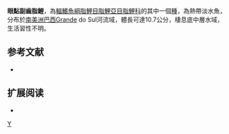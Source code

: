 {{Speciesbox 
| taxon = Deuterodon stigmaturus
| status = NE
| status_system = IUCN3.1
| authority =  [[Gomes|Gomes]], 1947
| synonyms = *''Distoechus stigmaturus''<br /><small>Gomes, 1947</small>
}}
'''眼點副齒脂鯉'''，為[[輻鰭魚綱|輻鰭魚綱]][[脂鯉目|脂鯉目]][[脂鯉亞目|脂鯉亞目]][[脂鯉科|脂鯉科]]的其中一個[[種|種]]，為熱帶淡水魚，分布於[[南美洲|南美洲]][[巴西|巴西]]Grande do Sul河流域，體長可達10.7公分，棲息底中層水域，生活習性不明。

==参考文献==
{{refbegin}}
*{{FishBase_species|genus=Deuterodon|species=stigmaturus|year=2013|month=11}}
{{refend}}

== 扩展阅读 ==
{{refbegin}}
*{{wikispecies-inline|Deuterodon stigmaturus|眼點副齒脂鯉}}
{{refend}}
{{Taxonbar|from=Q6416975}}

[[Category:副齒脂鯉屬|Y]]


{{魚類小作品}}